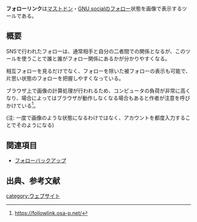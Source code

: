 {{Infobox software
| Name = フォローリンク
| Image = [[ファイル:Followlink.jpg|300px]]
| Developer = [[おさ]]
| Platform = ウェブ
| Launch = 2017年11月25日<ref name="公開告知">https://mstdn.nere9.help/@osapon/99062519863554902</ref>
| Web = https://followlink.osa-p.net/
}}
'''フォローリンク'''は[[マストドン]]・[[GNU social]]の[[フォロー]]状態を画像で表示するツールである。

==概要==
SNSで行われたフォローは、通常相手と自分の二者間での関係となるが、このツールを使うことで誰と誰がフォロー関係にあるかが分かりやすくなる。

相互フォローを見るだけでなく、フォローを除いた被フォローの表示も可能で、片思い状態のフォローを把握しやすくなっている。

ブラウザ上で画像の計算処理が行われるため、コンピュータの負荷が非常に高くなり、場合によってはブラウザが動作しなくなる場合もあると作者が注意を呼びかけている<ref>https://followlink.osa-p.net/</ref>。

(注: 一度で画像のような状態になるわけではなく、アカウントを都度入力することでそのようになる)

==関連項目==
* [[フォローバックアップ]]

== 出典、参考文献 ==
<references />

[[category:ウェブサイト]]
{{DEFAULTSORT:ふおろうりんく}}